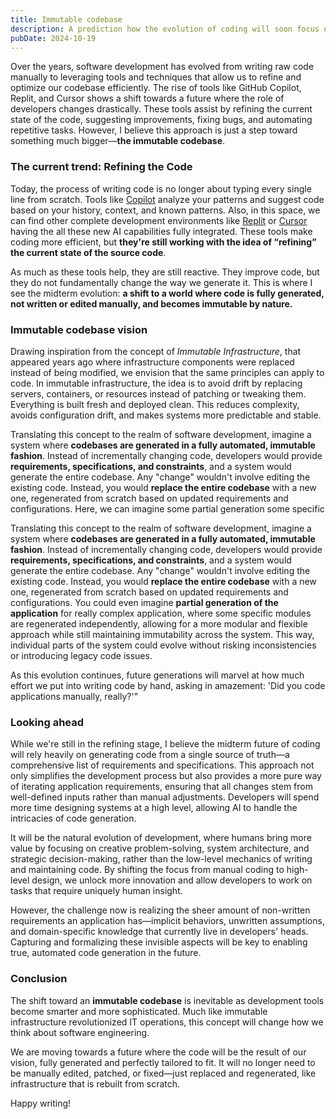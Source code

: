 ```yaml
---
title: Immutable codebase
description: A prediction how the evolution of coding will soon focus on generating entire codebases from clear requirements, enabling more efficient, automated development with a single source of truth.
pubDate: 2024-10-19
---
```


Over the years, software development has evolved from writing raw code manually to leveraging tools and techniques that allow us to refine and optimize our codebase efficiently. The rise of tools like GitHub Copilot, Replit, and Cursor shows a shift towards a future where the role of developers changes drastically. These tools assist by refining the current state of the code, suggesting improvements, fixing bugs, and automating repetitive tasks. However, I believe this approach is just a step toward something much bigger—**the immutable codebase**.

### The current trend: Refining the Code

Today, the process of writing code is no longer about typing every single line from scratch. Tools like [Copilot](https://copilot.microsoft.com/) analyze your patterns and suggest code based on your history, context, and known patterns. Also, in this space, we can find other complete development environments like [Replit](https://replit.com) or [Cursor](https://www.cursor.com/) having the all these new AI capabilities fully integrated. These tools make coding more efficient, but **they're still working with the idea of “refining” the current state of the source code**.

As much as these tools help, they are still reactive. They improve code, but they do not fundamentally change the way we generate it. This is where I see the midterm evolution: **a shift to a world where code is fully generated, not written or edited manually, and becomes immutable by nature.**

### Immutable codebase vision

Drawing inspiration from the concept of *Immutable Infrastructure*, that appeared years ago where infrastructure components were replaced instead of being modified, we envision that the same principles can apply to code. In immutable infrastructure, the idea is to avoid drift by replacing servers, containers, or resources instead of patching or tweaking them. Everything is built fresh and deployed clean. This reduces complexity, avoids configuration drift, and makes systems more predictable and stable.

Translating this concept to the realm of software development, imagine a system where **codebases are generated in a fully automated, immutable fashion**. Instead of incrementally changing code, developers would provide **requirements, specifications, and constraints**, and a system would generate the entire codebase. Any "change" wouldn't involve editing the existing code. Instead, you would **replace the entire codebase** with a new one, regenerated from scratch based on updated requirements and configurations. Here, we can imagine some partial generation some specific 

Translating this concept to the realm of software development, imagine a system where **codebases are generated in a fully automated, immutable fashion**. Instead of incrementally changing code, developers would provide **requirements, specifications, and constraints**, and a system would generate the entire codebase. Any "change" wouldn't involve editing the existing code. Instead, you would **replace the entire codebase** with a new one, regenerated from scratch based on updated requirements and configurations. You could even imagine **partial generation of the application** for really complex application, where some specific modules are regenerated independently, allowing for a more modular and flexible approach while still maintaining immutability across the system. This way, individual parts of the system could evolve without risking inconsistencies or introducing legacy code issues. 

As this evolution continues, future generations will marvel at how much effort we put into writing code by hand, asking in amazement: 'Did you code applications manually, really?'"

### Looking ahead

While we're still in the refining stage, I believe the midterm future of coding will rely heavily on generating code from a single source of truth—a comprehensive list of requirements and specifications. This approach not only simplifies the development process but also provides a more pure way of iterating application requirements, ensuring that all changes stem from well-defined inputs rather than manual adjustments. Developers will spend more time designing systems at a high level, allowing AI to handle the intricacies of code generation.









It will be the natural evolution of development, where humans bring more value by focusing on creative problem-solving, system architecture, and strategic decision-making, rather than the low-level mechanics of writing and maintaining code. By shifting the focus from manual coding to high-level design, we unlock more innovation and allow developers to work on tasks that require uniquely human insight.

However, the challenge now is realizing the sheer amount of non-written requirements an application has—implicit behaviors, unwritten assumptions, and domain-specific knowledge that currently live in developers' heads. Capturing and formalizing these invisible aspects will be key to enabling true, automated code generation in the future.

### Conclusion

The shift toward an **immutable codebase** is inevitable as development tools become smarter and more sophisticated. Much like immutable infrastructure revolutionized IT operations, this concept will change how we think about software engineering. 

We are moving towards a future where the code will be the result of our vision, fully generated and perfectly tailored to fit. It will no longer need to be manually edited, patched, or fixed—just replaced and regenerated, like infrastructure that is rebuilt from scratch.

Happy writing!